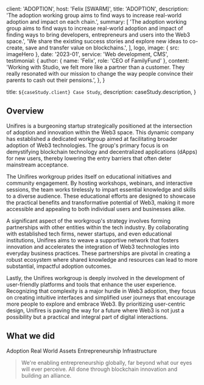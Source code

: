 
  client: 'ADOPTION',
  host: 'Felix [SWARM]',
  title: 'ADOPTION',
  description:
    'The adoption working group aims to find ways to increase real-world adoption and impact on each chain.',
  summary: [
    'The adoption working group aims to find ways to increase real-world adoption and impact of finding ways to bring developers, entrepreneurs and users into the Web3 space.',
    'We share the existing success stories and explore new ideas to co-create, save and transfer value on blockchains.',
      ],
  logo,
  image: { src: imageHero },
  date: '2023-01',
  service: 'Web development, CMS',
  testimonial: {
    author: { name: 'Felix', role: 'CEO of FamilyFund' },
    content:
      'Working with Studio, we felt more like a partner than a customer. They really resonated with our mission to change the way people convince their parents to cash out their pensions.',
  },
}

  title: `${caseStudy.client} Case Study`,
  description: caseStudy.description,
}

## Overview

Unifires is a burgeoning startup strategically positioned at the intersection of adoption and innovation within the Web3 space. This dynamic company has established a dedicated workgroup aimed at facilitating broader adoption of Web3 technologies. The group's primary focus is on demystifying blockchain technology and decentralized applications (dApps) for new users, thereby lowering the entry barriers that often deter mainstream acceptance.

The Unifires workgroup prides itself on educational initiatives and community engagement. By hosting workshops, webinars, and interactive sessions, the team works tirelessly to impart essential knowledge and skills to a diverse audience. These educational efforts are designed to showcase the practical benefits and transformative potential of Web3, making it more accessible and appealing to both individual users and businesses alike.

A significant aspect of the workgroup's strategy involves forming partnerships with other entities within the tech industry. By collaborating with established tech firms, newer startups, and even educational institutions, Unifires aims to weave a supportive network that fosters innovation and accelerates the integration of Web3 technologies into everyday business practices. These partnerships are pivotal in creating a robust ecosystem where shared knowledge and resources can lead to more substantial, impactful adoption outcomes.

Lastly, the Unifires workgroup is deeply involved in the development of user-friendly platforms and tools that enhance the user experience. Recognizing that complexity is a major hurdle in Web3 adoption, they focus on creating intuitive interfaces and simplified user journeys that encourage more people to explore and embrace Web3. By prioritizing user-centric design, Unifires is paving the way for a future where Web3 is not just a possibility but a practical and integral part of digital interactions.
## What we did

<TagList>
  <TagListItem>Adoption</TagListItem>
  <TagListItem>Real World Assets</TagListItem>
  <TagListItem>Entrepreneurship</TagListItem>
  <TagListItem>Infrastructure</TagListItem>
</TagList>

<Blockquote
  author={{ name: 'Felix Weber', role: 'Founding member of uniFires' }}
  image={{ src: headshot }}
>
  We're enabling entrepreneurship globally, far beyond what our eyes will ever perceive. All done through blockchain innovation and building an alliance.
</Blockquote>
